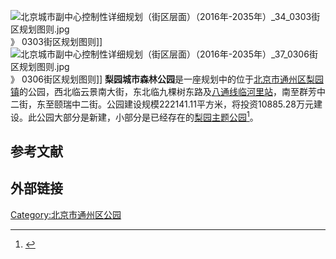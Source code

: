 {{future infrastructure|time=2021-11-14T04:15:16+00:00}}
[[File:北京城市副中心控制性详细规划（街区层面）（2016年-2035年）_34_0303街区规划图则.jpg|thumb]]》 0303街区规划图则]]
[[File:北京城市副中心控制性详细规划（街区层面）（2016年-2035年）_37_0306街区规划图则.jpg|thumb]]》 0306街区规划图则]]
'''梨园城市森林公园'''是一座规划中的位于[[北京市|北京市]][[通州区_(北京市)|通州区]][[梨园镇|梨园镇]]的公园，西北临云景南大街，东北临九棵树东路及[[八通线|八通线]][[临河里站|临河里站]]，南至群芳中二街，东至颐瑞中二街。公园建设规模222141.11平方米，将投资10885.28万元建设。此公园大部分是新建，小部分是已经存在的[[梨园主题公园|梨园主题公园]]<ref>{{cite news |title=通州城区大手笔！这个公园建设规模22万多平，投资1亿多！|url=https://new.qq.com/omn/20191224/20191224A0N9AC00.html |accessdate=2020-11-18 |work=北京晚报 |date=2019-12-24}}</ref>。

==参考文献==
{{reflist}}

==外部链接==

{{北京城市副中心|state = collapsed}}
[[Category:北京市通州区公园|Category:北京市通州区公园]]